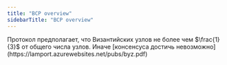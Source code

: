 ```yaml
---
title: "BCP overview"
sidebarTitle: "BCP overview"
---
```



<Stub issue="987" />

<Aside type="note">
  Протокол предполагает, что Византийских узлов не более чем $\frac{1}{3}$ от общего числа узлов. Иначе [консенсуса достичь невозможно](https://lamport.azurewebsites.net/pubs/byz.pdf)
</Aside>
